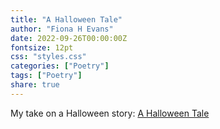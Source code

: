 ```yaml
---
title: "A Halloween Tale"
author: "Fiona H Evans"
date: 2022-09-26T00:00:00Z
fontsize: 12pt
css: "styles.css"
categories: ["Poetry"]
tags: ["Poetry"]
share: true
---
```



My take on a Halloween story:  [A Halloween Tale](http://fiftywordstories.com/2022/10/31/fiona-h-evans-a-halloween-tale/)
